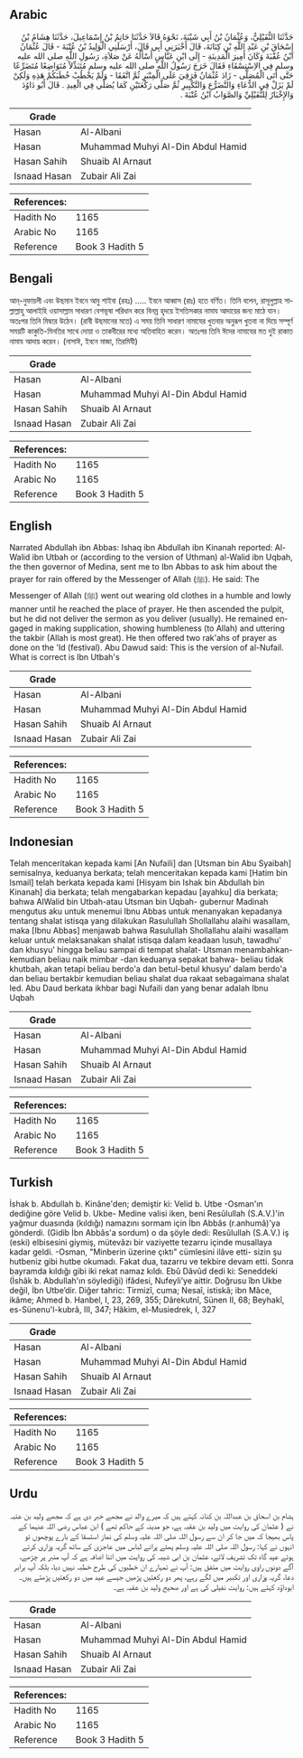 ## Arabic


<div dir="rtl" lang="ar" style={{fontSize:'larger',backgroundColor:'#f8f9fa',padding:20}}>
حَدَّثَنَا النُّفَيْلِيُّ، وَعُثْمَانُ بْنُ أَبِي شَيْبَةَ، نَحْوَهُ قَالاَ حَدَّثَنَا حَاتِمُ بْنُ إِسْمَاعِيلَ، حَدَّثَنَا هِشَامُ بْنُ إِسْحَاقَ بْنِ عَبْدِ اللَّهِ بْنِ كِنَانَةَ، قَالَ أَخْبَرَنِي أَبِي قَالَ، أَرْسَلَنِي الْوَلِيدُ بْنُ عُتْبَةَ - قَالَ عُثْمَانُ ابْنُ عُقْبَةَ وَكَانَ أَمِيرَ الْمَدِينَةِ - إِلَى ابْنِ عَبَّاسٍ أَسْأَلُهُ عَنْ صَلاَةِ، رَسُولِ اللَّهِ صلى الله عليه وسلم فِي الاِسْتِسْقَاءِ فَقَالَ خَرَجَ رَسُولُ اللَّهِ صلى الله عليه وسلم مُتَبَذِّلاً مُتَوَاضِعًا مُتَضَرِّعًا حَتَّى أَتَى الْمُصَلَّى - زَادَ عُثْمَانُ فَرَقِيَ عَلَى الْمِنْبَرِ ثُمَّ اتَّفَقَا - وَلَمْ يَخْطُبْ خُطَبَكُمْ هَذِهِ وَلَكِنْ لَمْ يَزَلْ فِي الدُّعَاءِ وَالتَّضَرُّعِ وَالتَّكْبِيرِ ثُمَّ صَلَّى رَكْعَتَيْنِ كَمَا يُصَلِّي فِي الْعِيدِ ‏.‏ قَالَ أَبُو دَاوُدَ وَالإِخْبَارُ لِلنُّفَيْلِيِّ وَالصَّوَابُ ابْنُ عُتْبَةَ ‏.‏
</div>
<div style={{backgroundColor:'#f8f9fa',padding:20, marginBottom: 10}}><table> <thead> <tr> <th>Grade</th> <th></th> </tr> </thead> <tbody> <tr><td>Hasan</td><td>Al-Albani</td></tr><tr><td>Hasan</td><td>Muhammad Muhyi Al-Din Abdul Hamid</td></tr><tr><td>Hasan Sahih</td><td>Shuaib Al Arnaut</td></tr><tr><td>Isnaad Hasan</td><td>Zubair Ali Zai</td></tr></tbody></table><table> <thead> <tr> <th>References:</th> <th></th> </tr> </thead> <tbody><tr><td>Hadith No</td><td>1165</td></tr><tr><td>Arabic No</td><td>1165</td></tr><tr><td>Reference</td><td>Book 3 Hadith 5</td></tr></tbody></table></div>

## Bengali


<div dir="ltr" lang="bn" style={{fontSize:'larger',backgroundColor:'#f8f9fa',padding:20}}>
আন্‌-নুফায়লী এবং উছমান ইবনে আবু শাইবা (রহঃ) ..... ইবনে আব্বাস (রাঃ) হতে বর্ণিত। তিনি বলেন, রাসূলুল্লাহ সাল্লাল্লাহু আলাইহি ওয়াসাল্লাম সাধারণ বেশভূষা পরিধান করে বিনম্র হৃদয়ে ইসতিসকার নামায আদায়ের জন্য মাঠে যান। অতঃপর তিনি মিম্বরে উঠেন। (রাবী উছমানের মতে) এ সময় তিনি সাধারণ নামাযের খুতবার অনুরূপ খুতবা না দিয়ে সম্পূর্ণ সময়টি কাকুতি-মিনতির সাথে দোয়া ও তাকবীরের মধ্যে অতিবাহিত করেন। অতঃপর তিনি ঈদের নামাযের মত দুই রাকাত নামায আদায় করেন। (নাসাঈ, ইবনে মাজা, তিরমিযী)
</div>
<div style={{backgroundColor:'#f8f9fa',padding:20, marginBottom: 10}}><table> <thead> <tr> <th>Grade</th> <th></th> </tr> </thead> <tbody> <tr><td>Hasan</td><td>Al-Albani</td></tr><tr><td>Hasan</td><td>Muhammad Muhyi Al-Din Abdul Hamid</td></tr><tr><td>Hasan Sahih</td><td>Shuaib Al Arnaut</td></tr><tr><td>Isnaad Hasan</td><td>Zubair Ali Zai</td></tr></tbody></table><table> <thead> <tr> <th>References:</th> <th></th> </tr> </thead> <tbody><tr><td>Hadith No</td><td>1165</td></tr><tr><td>Arabic No</td><td>1165</td></tr><tr><td>Reference</td><td>Book 3 Hadith 5</td></tr></tbody></table></div>

## English


<div dir="ltr" lang="en" style={{fontSize:'larger',backgroundColor:'#f8f9fa',padding:20}}>
Narrated Abdullah ibn Abbas: Ishaq ibn Abdullah ibn Kinanah reported: Al-Walid ibn Utbah or (according to the version of Uthman) al-Walid ibn Uqbah, the then governor of Medina, sent me to Ibn Abbas to ask him about the prayer for rain offered by the Messenger of Allah (ﷺ). He said: The Messenger of Allah (ﷺ) went out wearing old clothes in a humble and lowly manner until he reached the place of prayer. He then ascended the pulpit, but he did not deliver the sermon as you deliver (usually). He remained engaged in making supplication, showing humbleness (to Allah) and uttering the takbir (Allah is most great). He then offered two rak'ahs of prayer as done on the 'Id (festival). Abu Dawud said: This is the version of al-Nufail. What is correct is Ibn Utbah's
</div>
<div style={{backgroundColor:'#f8f9fa',padding:20, marginBottom: 10}}><table> <thead> <tr> <th>Grade</th> <th></th> </tr> </thead> <tbody> <tr><td>Hasan</td><td>Al-Albani</td></tr><tr><td>Hasan</td><td>Muhammad Muhyi Al-Din Abdul Hamid</td></tr><tr><td>Hasan Sahih</td><td>Shuaib Al Arnaut</td></tr><tr><td>Isnaad Hasan</td><td>Zubair Ali Zai</td></tr></tbody></table><table> <thead> <tr> <th>References:</th> <th></th> </tr> </thead> <tbody><tr><td>Hadith No</td><td>1165</td></tr><tr><td>Arabic No</td><td>1165</td></tr><tr><td>Reference</td><td>Book 3 Hadith 5</td></tr></tbody></table></div>

## Indonesian


<div dir="ltr" lang="id" style={{fontSize:'larger',backgroundColor:'#f8f9fa',padding:20}}>
Telah menceritakan kepada kami [An Nufaili] dan [Utsman bin Abu Syaibah] semisalnya, keduanya berkata; telah menceritakan kepada kami [Hatim bin Ismail] telah berkata kepada kami [Hisyam bin Ishak bin Abdullah bin Kinanah] dia berkata; telah mengabarkan kepadau [ayahku] dia berkata; bahwa AlWalid bin Utbah-atau Utsman bin Uqbah- gubernur Madinah mengutus aku untuk menemui Ibnu Abbas untuk menanyakan kepadanya tentang shalat istisqa yang dilakukan Rasulullah Shollallahu alaihi wasallam, maka [Ibnu Abbas] menjawab bahwa Rasulullah Shollallahu alaihi wasallam keluar untuk melaksanakan shalat istisqa dalam keadaan lusuh, tawadhu' dan khusyu' hingga beliau sampai di tempat shalat- Utsman menambahkan- kemudian beliau naik mimbar -dan keduanya sepakat bahwa- beliau tidak khutbah, akan tetapi beliau berdo'a dan betul-betul khusyu' dalam berdo'a dan beliau bertakbir kemudian beliau shalat dua rakaat sebagaimana shalat Ied. Abu Daud berkata ikhbar bagi Nufaili dan yang benar adalah Ibnu Uqbah
</div>
<div style={{backgroundColor:'#f8f9fa',padding:20, marginBottom: 10}}><table> <thead> <tr> <th>Grade</th> <th></th> </tr> </thead> <tbody> <tr><td>Hasan</td><td>Al-Albani</td></tr><tr><td>Hasan</td><td>Muhammad Muhyi Al-Din Abdul Hamid</td></tr><tr><td>Hasan Sahih</td><td>Shuaib Al Arnaut</td></tr><tr><td>Isnaad Hasan</td><td>Zubair Ali Zai</td></tr></tbody></table><table> <thead> <tr> <th>References:</th> <th></th> </tr> </thead> <tbody><tr><td>Hadith No</td><td>1165</td></tr><tr><td>Arabic No</td><td>1165</td></tr><tr><td>Reference</td><td>Book 3 Hadith 5</td></tr></tbody></table></div>

## Turkish


<div dir="ltr" lang="tr" style={{fontSize:'larger',backgroundColor:'#f8f9fa',padding:20}}>
İshak b. Abdullah b. Kinâne'den; demiştir ki: Velid b. Utbe -Osman'ın dediğine göre Velid b. Ukbe- Medine valisi iken, beni Resûlullah (S.A.V.)'in yağmur duasında (kıldığı) namazını sormam için İbn Abbâs (r.anhumâ)'ya gönderdi. (Gidib İbn Abbâs'a sordum) o da şöyle dedi: Resûlullah (S.A.V.) iş (eski) elbisesini giymiş, mütevâzı bir vaziyette tezarru içinde musallaya kadar geldi. -Osman, "Minberin üzerine çıktı" cümlesini ilâve etti- sizin şu hutbeniz gibi hutbe okumadı. Fakat dua, tazarru ve tekbire devam etti. Sonra bayramda kıldığı gibi iki rekat namaz kıldı. Ebû Dâvûd dedi ki: Seneddeki (İshâk b. Abdullah'ın söylediği) ifâdesi, Nufeyli’ye aittir. Doğrusu îbn Ukbe değil, İbn Utbe’dir. Diğer tahric: Tirmizî, cuma; Nesaî, istiskâ; ibn Mâce, ikâme; Ahmed b. Hanbel, I, 23, 269, 355; Dârekutnî, Sünen II, 68; Beyhakî, es-Sünenu'l-kubrâ, III, 347; Hâkim, el-Musiedrek, I, 327
</div>
<div style={{backgroundColor:'#f8f9fa',padding:20, marginBottom: 10}}><table> <thead> <tr> <th>Grade</th> <th></th> </tr> </thead> <tbody> <tr><td>Hasan</td><td>Al-Albani</td></tr><tr><td>Hasan</td><td>Muhammad Muhyi Al-Din Abdul Hamid</td></tr><tr><td>Hasan Sahih</td><td>Shuaib Al Arnaut</td></tr><tr><td>Isnaad Hasan</td><td>Zubair Ali Zai</td></tr></tbody></table><table> <thead> <tr> <th>References:</th> <th></th> </tr> </thead> <tbody><tr><td>Hadith No</td><td>1165</td></tr><tr><td>Arabic No</td><td>1165</td></tr><tr><td>Reference</td><td>Book 3 Hadith 5</td></tr></tbody></table></div>

## Urdu


<div dir="rtl" lang="ur" style={{fontSize:'larger',backgroundColor:'#f8f9fa',padding:20}}>
ہشام بن اسحاق بن عبداللہ بن کنانہ کہتے ہیں کہ میرے والد نے مجھے خبر دی ہے کہ مجھے ولید بن عتبہ نے ( عثمان کی روایت میں ولید بن عقبہ ہے، جو مدینہ کے حاکم تھے ) ابن عباس رضی اللہ عنہما کے پاس بھیجا کہ میں جا کر ان سے رسول اللہ صلی اللہ علیہ وسلم کی نماز استسقا کے بارے پوچھوں تو انہوں نے کہا: رسول اللہ صلی اللہ علیہ وسلم پھٹے پرانے لباس میں عاجزی کے ساتھ گریہ وزاری کرتے ہوئے عید گاہ تک تشریف لائے، عثمان بن ابی شیبہ کی روایت میں اتنا اضافہ ہے کہ آپ منبر پر چڑھے، آگے دونوں راوی روایت میں متفق ہیں: آپ نے تمہارے ان خطبوں کی طرح خطبہ نہیں دیا، بلکہ آپ برابر دعا، گریہ وزاری اور تکبیر میں لگے رہے، پھر دو رکعتیں پڑھیں جیسے عید میں دو رکعتیں پڑھتے ہیں۔ ابوداؤد کہتے ہیں: روایت نفیلی کی ہے اور صحیح ولید بن عقبہ ہے۔
</div>
<div style={{backgroundColor:'#f8f9fa',padding:20, marginBottom: 10}}><table> <thead> <tr> <th>Grade</th> <th></th> </tr> </thead> <tbody> <tr><td>Hasan</td><td>Al-Albani</td></tr><tr><td>Hasan</td><td>Muhammad Muhyi Al-Din Abdul Hamid</td></tr><tr><td>Hasan Sahih</td><td>Shuaib Al Arnaut</td></tr><tr><td>Isnaad Hasan</td><td>Zubair Ali Zai</td></tr></tbody></table><table> <thead> <tr> <th>References:</th> <th></th> </tr> </thead> <tbody><tr><td>Hadith No</td><td>1165</td></tr><tr><td>Arabic No</td><td>1165</td></tr><tr><td>Reference</td><td>Book 3 Hadith 5</td></tr></tbody></table></div>